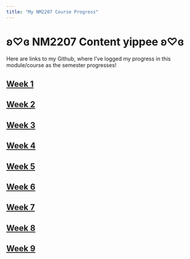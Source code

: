 ---
title: "My NM2207 Course Progress"
---

# ʚ♡ɞ NM2207 Content yippee ʚ♡ɞ

Here are links to my Github, where I've logged my progress in this module/course as the semester progresses! 

## [Week 1](https://github.com/nusyjying/NM2207/tree/main/Week%201)

## [Week 2](https://github.com/nusyjying/NM2207/tree/main/Week%202)

## [Week 3](https://github.com/nusyjying/NM2207/tree/main/Week%203)

## [Week 4](https://github.com/nusyjying/NM2207/tree/main/Week%204)

## [Week 5](https://github.com/nusyjying/NM2207/tree/main/Week%205)

## [Week 6](https://github.com/nusyjying/NM2207/tree/main/Week%206)

## [Week 7](https://github.com/nusyjying/NM2207/tree/main/Week%207)

## [Week 8](https://github.com/nusyjying/NM2207/tree/main/Week%208)

## [Week 9](https://github.com/nusyjying/NM2207/tree/main/Week%209)

